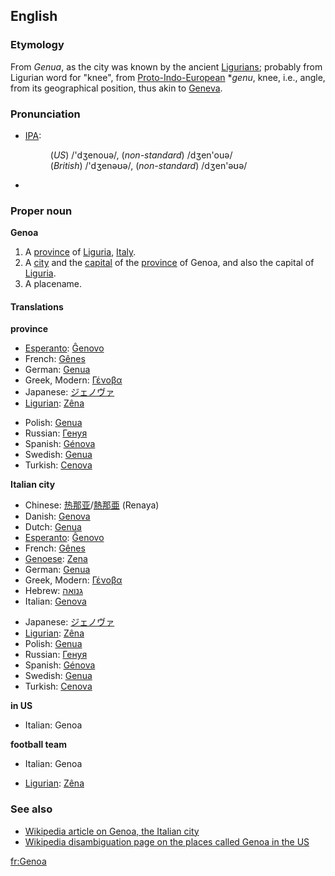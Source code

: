 {{see|genoa}}
==English==

===Etymology===
From ''Genua'', as the city was known by the ancient [[Ligurian]]s; probably from Ligurian word for "knee", from [[Proto-Indo-European]] *''genu'', knee, i.e., angle, from its geographical position, thus akin to [[Geneva]].

===Pronunciation===
*[[IPA]]:
*:(''US'') /'dʒenouə/, (''non-standard'') /dʒen'ouə/
*:(''British'') /'dʒenəʊə/, (''non-standard'') /dʒen'əʊə/
*{{SAMPA|/"dZEn@U@/, (''non-standard'') /dZ@"n@U@/}}

===Proper noun===
'''Genoa'''

# A [[province]] of [[Liguria]], [[Italy]].
# A [[city]] and the [[capital]] of the [[province]] of Genoa, and also the capital of [[Liguria]].
# A placename.

====Translations====
'''province'''
{{top}}
*[[Esperanto]]: [[Ĝenovo]]
*French: [[Gênes]]
*German: [[Genua]]
*Greek, Modern: [[Γένοβα]] {{f}}
*Japanese: [[ジェノヴァ]]
*[[Ligurian]]: [[Zêna]]
{{mid}}
*Polish: [[Genua]]
*Russian: [[Генуя]]
*Spanish: [[Génova]]
*Swedish: [[Genua]]
*Turkish: [[Cenova]]
{{bottom}}

'''Italian city'''
{{top}}
*Chinese: [[热那亚]]/[[熱那亜]] (Renaya)
*Danish: [[Genova#Danish|Genova]]
*Dutch: [[Genua]]
*[[Esperanto]]: [[Ĝenovo]]
*French: [[Gênes]]
*[[Genoese]]: [[Zena]]
*German: [[Genua#German|Genua]]
*Greek, Modern: [[Γένοβα]] {{f}}
*Hebrew: [[גנואה]]
*Italian: [[Genova#Italian|Genova]] {{f}}
{{mid}}
*Japanese: [[ジェノヴァ]]
*[[Ligurian]]: [[Zêna]]
*Polish: [[Genua#Polish|Genua]]
*Russian: [[Генуя]]
*Spanish: [[Génova]]
*Swedish: [[Genua#Swedish|Genua]]
*Turkish: [[Cenova]]
{{bottom}}

'''in US'''
{{top}}
*Italian: Genoa
{{mid}}
{{bottom}}

'''football team'''
{{top}}
*Italian: Genoa
{{mid}}
*[[Ligurian]]: [[Zêna]]
{{bottom}}

===See also===
*[[w:Genoa|Wikipedia article on Genoa, the Italian city]]
*[[w:Genoa (disambiguation)|Wikipedia disambiguation page on the places called Genoa in the US]]

[[fr:Genoa]]